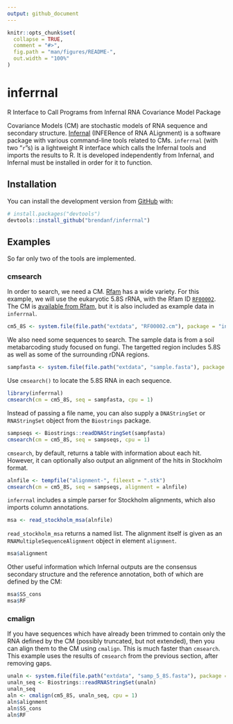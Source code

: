 ```yaml
---
output: github_document
---
```


<!-- README.md is generated from README.Rmd. Please edit that file -->

```r
knitr::opts_chunk$set(
  collapse = TRUE,
  comment = "#>",
  fig.path = "man/figures/README-",
  out.width = "100%"
)
```

# inferrnal

<!-- badges: start -->
<!-- badges: end -->

R Interface to Call Programs from Infernal RNA Covariance Model Package

Covariance Models (CM) are stochastic models of RNA sequence and secondary structure.
[Infernal](http://eddylab.org/infernal/) (INFERence of RNA ALignment) is a software package with various command-line tools related to CMs.
`inferrnal` (with two "`r`"s) is a lightweight R interface which calls the Infernal tools and imports the results to R.
It is developed independently from Infernal, and Infernal must be installed in order for it to function.

## Installation

You can install the development version from [GitHub](https://github.com/) with:

``` r
# install.packages("devtools")
devtools::install_github("brendanf/inferrnal")
```
## Examples

So far only two of the tools are implemented.

### cmsearch

In order to search, we need a CM.
[Rfam](https://rfam.xfam.org/) has a wide variety.
For this example, we will use the eukaryotic 5.8S rRNA, with the Rfam ID [`RF00002`](https://rfam.xfam.org/family/RF00002).
The CM is [available from Rfam](https://rfam.xfam.org/family/RF00002/cm), but it is also included as example data in `inferrnal`.


```r
cm5_8S <- system.file(file.path("extdata", "RF00002.cm"), package = "inferrnal")
```

We also need some sequences to search.
The sample data is from a soil metabarcoding study focused on fungi.
The targetted region includes 5.8S as well as some of the surrounding rDNA regions.

```r
sampfasta <- system.file(file.path("extdata", "sample.fasta"), package = "inferrnal")
```

Use `cmsearch()` to locate the 5.8S RNA in each sequence.

```r
library(inferrnal)
cmsearch(cm = cm5_8S, seq = sampfasta, cpu = 1)
```

Instead of passing a file name, you can also supply a `DNAStringSet` or `RNAStringSet` object from the `Biostrings` package.

```r
sampseqs <- Biostrings::readDNAStringSet(sampfasta)
cmsearch(cm = cm5_8S, seq = sampseqs, cpu = 1)
```

`cmsearch`, by default, returns a table with information about each hit.
However, it can optionally also output an alignment of the hits in Stockholm format.

```r
alnfile <- tempfile("alignment-", fileext = ".stk")
cmsearch(cm = cm5_8S, seq = sampseqs, alignment = alnfile)
```

`inferrnal` includes a simple parser for Stockholm alignments, which also imports column annotations.
```r
msa <- read_stockholm_msa(alnfile)
```

`read_stockholm_msa` returns a named list.
The alignment itself is given as an `RNAMultipleSequenceAlignment` object in element `alignment`.

```r
msa$alignment
```

Other useful information which Infernal outputs are the consensus secondary structure and the reference annotation, both of which are defined by the CM:

```r
msa$SS_cons
msa$RF
```

### cmalign

If you have sequences which have already been trimmed to contain only the RNA defined by the CM (possibly truncated, but not extended), then you can align them to the CM using `cmalign`.
This is much faster than `cmsearch`.
This example uses the results of `cmsearch` from the previous section, after removing gaps.

```r
unaln <- system.file(file.path("extdata", "samp_5_8S.fasta"), package = "inferrnal")
unaln_seq <- Biostrings::readRNAStringSet(unaln)
unaln_seq
aln <- cmalign(cm5_8S, unaln_seq, cpu = 1)
aln$alignment
aln$SS_cons
aln$RF
```

